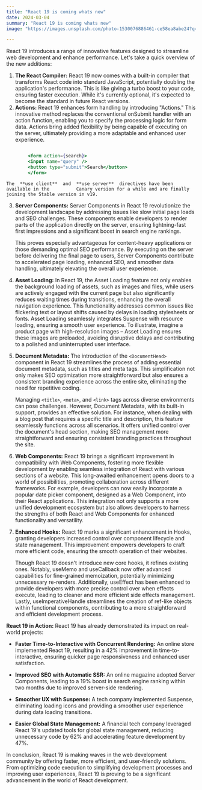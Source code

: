 ```yaml
---
title: "React 19 is coming whats new"
date: 2024-03-04
summary: "React 19 is coming whats new"
image: "https://images.unsplash.com/photo-1530076886461-ce58ea8abe24?q=80&w=2071&auto=format&fit=crop&ixlib=rb-4.0.3&ixid=M3wxMjA3fDB8MHxwaG90by1wYWdlfHx8fGVufDB8fHx8fA%3D%3D"

---
```



  
React 19 introduces a range of innovative features designed to streamline web development and enhance performance. Let's take a quick overview of the new additions:

1.  **The React Compiler:** React 19 now comes with a built-in compiler that transforms React code into standard JavaScript, potentially doubling the application's performance. This is like giving a turbo boost to your code, ensuring faster execution. While it's currently optional, it's expected to become the standard in future React versions.
2.  **Actions:**   React 19 enhances form handling by introducing "Actions." This innovative method replaces the conventional onSubmit handler with an action function, enabling you to specify the processing logic for form data. Actions bring added flexibility by being capable of executing on the server, ultimately providing a more adaptable and enhanced user experience.

```jsx

		<form action={search}>  
		<input name="query" />  
		<button type="submit">Search</button>  
		</form>

```


	The  **use client**  and  **use server**  directives have been available in the 		 Canary version for a while and are finally joining the Stable version in v19.
    
3.  **Server Components:** Server Components in React 19 revolutionize the development landscape by addressing issues like slow initial page loads and SEO challenges. These components enable developers to render parts of the application directly on the server, ensuring lightning-fast first impressions and a significant boost in search engine rankings. 

	This proves especially advantageous for content-heavy applications or those demanding optimal SEO performance. By executing on the server before delivering the final page to users, Server Components contribute to accelerated page loading, enhanced SEO, and smoother data handling, ultimately elevating the overall user experience.
    
5.  **Asset Loading:** In React 19, the Asset Loading feature not only enables the background loading of assets, such as images and files, while users are actively engaged with the current page but also significantly reduces waiting times during transitions, enhancing the overall navigation experience. This functionality addresses common issues like flickering text or layout shifts caused by delays in loading stylesheets or fonts. Asset Loading seamlessly integrates Suspense with resource loading, ensuring a smooth user experience. To illustrate, imagine a product page with high-resolution images – Asset Loading ensures these images are preloaded, avoiding disruptive delays and contributing to a polished and uninterrupted user interface.
    
6.  **Document Metadata:** The introduction of the `<DocumentHead>` component in React 19 streamlines the process of adding essential document metadata, such as titles and meta tags. This simplification not only makes SEO optimization more straightforward but also ensures a consistent branding experience across the entire site, eliminating the need for repetitive coding.

	Managing `<title>`, `<meta>`, and `<link>` tags across diverse environments can pose challenges. However, Document Metadata, with its built-in support, provides an effective solution. For instance, when dealing with a blog post that requires a specific title and description, this feature seamlessly functions across all scenarios. It offers unified control over the document's head section, making SEO management more straightforward and ensuring consistent branding practices throughout the site.
    
7.  **Web Components:**   React 19 brings a significant improvement in compatibility with Web Components, fostering more flexible development by enabling seamless integration of React with various sections of a website. This long-awaited enhancement opens doors to a world of possibilities, promoting collaboration across different frameworks. For example, developers can now easily incorporate a popular date picker component, designed as a Web Component, into their React applications. This integration not only supports a more unified development ecosystem but also allows developers to harness the strengths of both React and Web Components for enhanced functionality and versatility.
    
8.  **Enhanced Hooks:** React 19 marks a significant enhancement in Hooks, granting developers increased control over component lifecycle and state management. This improvement empowers developers to craft more efficient code, ensuring the smooth operation of their websites.

	Though React 19 doesn't introduce new core hooks, it refines existing ones. Notably, useMemo and useCallback now offer advanced capabilities for fine-grained memoization, potentially minimizing unnecessary re-renders. Additionally, useEffect has been enhanced to provide developers with more precise control over when effects execute, leading to cleaner and more efficient side effects management. Lastly, useImperativeHandle streamlines the creation of ref-like objects within functional components, contributing to a more straightforward and efficient development process.
    

**React 19 in Action:** React 19 has already demonstrated its impact on real-world projects:

-   **Faster Time-to-Interactive with Concurrent Rendering:** An online store implemented React 19, resulting in a 42% improvement in time-to-interactive, ensuring quicker page responsiveness and enhanced user satisfaction.
    
-   **Improved SEO with Automatic SSR:** An online magazine adopted Server Components, leading to a 19% boost in search engine ranking within two months due to improved server-side rendering.
    
-   **Smoother UX with Suspense:** A tech company implemented Suspense, eliminating loading icons and providing a smoother user experience during data loading transitions.
    
-   **Easier Global State Management:** A financial tech company leveraged React 19's updated tools for global state management, reducing unnecessary code by 62% and accelerating feature development by 47%.
    

In conclusion, React 19 is making waves in the web development community by offering faster, more efficient, and user-friendly solutions. From optimizing code execution to simplifying development processes and improving user experiences, React 19 is proving to be a significant advancement in the world of React development.
